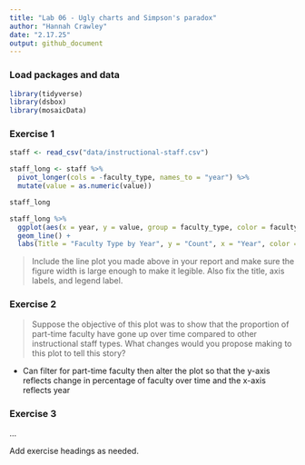 ```yaml
---
title: "Lab 06 - Ugly charts and Simpson's paradox"
author: "Hannah Crawley"
date: "2.17.25"
output: github_document
---
```


### Load packages and data

```r
library(tidyverse) 
library(dsbox)
library(mosaicData) 
```

### Exercise 1

```r
staff <- read_csv("data/instructional-staff.csv")
```

```r
staff_long <- staff %>%
  pivot_longer(cols = -faculty_type, names_to = "year") %>%
  mutate(value = as.numeric(value))
```

```r
staff_long
```

```r
staff_long %>%
  ggplot(aes(x = year, y = value, group = faculty_type, color = faculty_type)) +
  geom_line() + 
  labs(Title = "Faculty Type by Year", y = "Count", x = "Year", color = "Faculty Type")
```
> Include the line plot you made above in your report and make sure the figure width is large enough to make it legible.
Also fix the title, axis labels, and legend label.


### Exercise 2

> Suppose the objective of this plot was to show that the proportion of part-time faculty have gone up over time compared to other instructional staff types. What changes would you propose making to this plot to tell this story?  

- Can filter for part-time faculty then alter the plot so that the y-axis reflects change in percentage of faculty over time and the x-axis reflects year 

### Exercise 3

...

Add exercise headings as needed.
